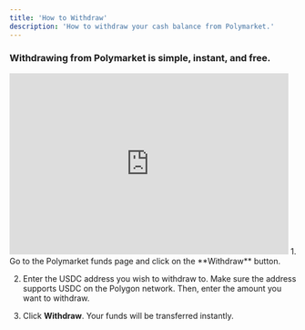 ```yaml
---
title: 'How to Withdraw' 
description: 'How to withdraw your cash balance from Polymarket.'
---
```



### Withdrawing from Polymarket is simple, instant, and free.
<iframe width="490" height="318" src="https://www.youtube.com/embed/fAXn0LCPTgA?si=JsYilGM3h0jSNBZa" title="YouTube video player" frameborder="0" allow="accelerometer; autoplay; clipboard-write; encrypted-media; gyroscope; picture-in-picture; web-share" referrerpolicy="strict-origin-when-cross-origin" allowfullscreen></iframe>
1. Go to the Polymarket funds page and click on the **Withdraw** button.

2. Enter the USDC address you wish to withdraw to. Make sure the address supports USDC on the Polygon network. Then, enter the amount you want to withdraw.

3. Click **Withdraw**. Your funds will be transferred instantly.
